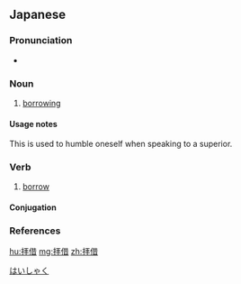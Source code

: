 ==Japanese==
{{ja-kanjitab|はい|しゃく|yomi=o}}

===Pronunciation===
* {{ja-pron|はいしゃく|y=o|acc=0|acc_ref=NHK}}

===Noun===
{{ja-noun|はいしゃく}}

# [[borrowing]]

====Usage notes====
This is used to humble oneself when speaking to a superior.

===Verb===
{{ja-verb-suru|はいしゃく}}

# [[borrow]]

====Conjugation====
{{ja-suru|はいしゃく}}

===References===
<references/>

[[Category:Japanese honorific terms|はいしゃく]]

[[hu:拝借]]
[[mg:拝借]]
[[zh:拝借]]